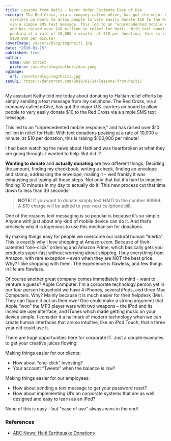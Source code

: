 ```yaml
---
title: Lessons from Haiti - Never Under Estimate Ease of Use
excerpt: The Red Cross, via a company called mGive, has got the major U.S.
  carriers on board to allow people to very easily donate $10 to the Red Cross
  via a simple SMS text message. This led to an "unprecedented mobile response,"
  and has raised over $10 million in relief for Haiti. With text donations
  peaking at a rate of 10,000 a minute, at $10 per donation, this is raising
  $100,000 per minute!
coverImage: /assets/blog/img/haiti.jpg
date: "2010-01-15"
published: true
author:
  name: Dan Stroot
  picture: /assets/blog/authors/dan.jpeg
ogImage:
  url: /assets/blog/img/haiti.jpg
seoURL: https://danstroot.com/2010/01/14/lessons-from-haiti/
---
```


My assistant Kathy told me today about donating to Haitian relief efforts by simply sending a text message from my cellphone. The Red Cross, via a company called mGive, has got the major U.S. carriers on board to allow people to very easily donate $10 to the Red Cross via a simple SMS text message.

This led to an "unprecedented mobile response," and has raised over $10 million in relief for Haiti. With text donations peaking at a rate of 10,000 a minute, at $10 per donation, this is raising $100,000 per minute!

I had been watching the news about Haiti and was heartbroken at what they are going through. I wanted to help. But did I?

**Wanting to donate** and **actually donating** are two different things. Deciding the amount, finding my checkbook, writing a check, finding an envelope and stamp, addressing the envelope, mailing it – well frankly it was exhausting just typing all those steps. Not only that but it's hard to imagine finding 10 minutes in my day to actually do it! This new process cut that time down to less than 30 seconds!

> **NOTE:** If you want to donate simply text HAITI to the number 90999. A $10 charge will be added to your next cellphone bill.

One of the reasons text messaging is so popular is because it’s so simple. Anyone with just about any kind of mobile device can do it. And that’s precisely why it is ingenious to use this mechanism for donations.

By making things easy for people we overcome our natural human “inertia”. This is exactly why I love shopping at Amazon.com. Because of their patented “one-click” ordering and Amazon Prime, which basically gets you products super-fast without worrying about shipping, I buy everything from Amazon, with rare exception – even when they are NOT the best price. Why? I like shopping with them. The experience is flawless, and few things in life are flawless.

Of course another great company comes immediately to mind - want to venture a guess? Apple Computer. I'm a corporate technology person yet in our four person household we have 4 iPhones, several iPods, and three Mac Computers. Why? Mainly because it is much easier for their helpdesk (Me). They can figure it out on their own! One could make a strong argument that Apple “won” the MP3 player wars with two weapons – the iPod and its incredible user interface, and iTunes which made getting music on your device simple. I consider it a hallmark of modern technology when we can create human interfaces that are so intuitive, like an iPod Touch, that a three year old could use it.

There are huge opportunities here for corporate IT. Just a couple examples to get your creative juices flowing:

Making things easier for our clients:

- How about “one-click” investing?
- Your account “Tweets” when the balance is low?

Making things easier for our employees:

- How about sending a text message to get your password reset?
- How about implementing UI’s on corporate systems that are as well designed and easy to learn as an iPod?

None of this is easy - but "ease of use" always wins in the end!

### References

- [ABC News: Haiti Earthquake Donations](http://abcnews.go.com/Politics/HaitiEarthquake/haiti-earthquake-donations-haiti-relief-efforts-text-message/story?id=9551199)

